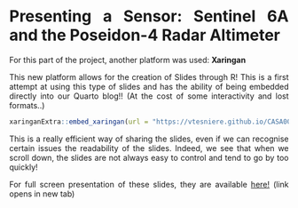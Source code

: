 <div style="text-align: justify">

# Presenting a Sensor: Sentinel 6A and the Poseidon-4 Radar Altimeter {.unnumbered}

For this part of the project, another platform was used: **Xaringan**

This new platform allows for the creation of Slides through R! This is a first attempt at using this type of slides and has the ability of being embedded directly into our Quarto blog!! (At the cost of some interactivity and lost formats..)

```r
xaringanExtra::embed_xaringan(url = "https://vtesniere.github.io/CASA0023_presentation_week2/#1", ratio = "4:3")
```

This is a really efficient way of sharing the slides, even if we can recognise certain issues the readability of the slides. Indeed, we see that when we scroll down, the slides are not always easy to control and tend to go by too quickly!

For full screen presentation of these slides, they are available [here!](https://vtesniere.github.io/CASA0023_presentation_week2/#1){target="_blank"} (link opens in new tab)
